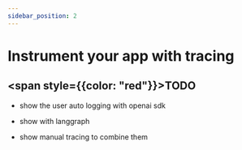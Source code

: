 ```yaml
---
sidebar_position: 2
---
```


# Instrument your app with tracing 


## <span style={{color: "red"}}>TODO</span>

- show the user auto logging with openai sdk 
- show with langgraph 

- show manual tracing to combine them 